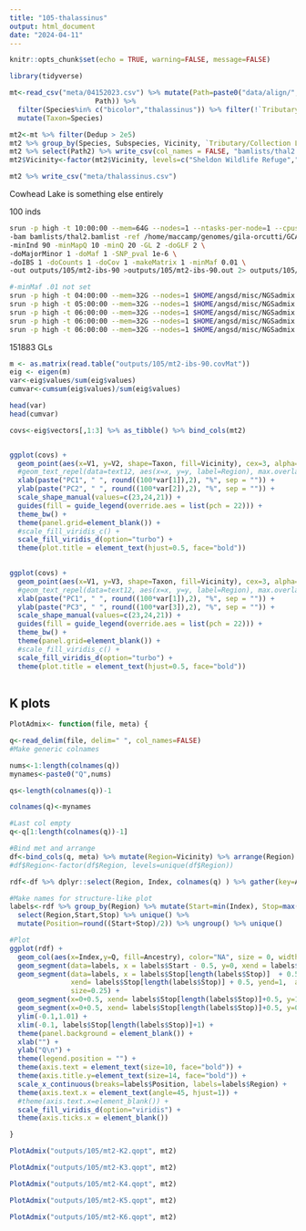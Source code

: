 ```yaml
---
title: "105-thalassinus"
output: html_document
date: "2024-04-11"
---
```


```r
knitr::opts_chunk$set(echo = TRUE, warning=FALSE, message=FALSE)
```

```r
library(tidyverse)
```

```r
mt<-read_csv("meta/04152023.csv") %>% mutate(Path=paste0("data/align/",Ind,".sort.flt.bam"))  %>% mutate(Path2=ifelse(Dedup > 2e6, paste0("data/downsample/",Ind,".reduced.bam"),
                     Path)) %>%
  filter(Species%in% c("bicolor","thalassinus")) %>% filter(!`Tributary/Collection Location` %in% c("Bitner Ranch","Rock Creek","Horse Canyon","Thousand Creek Gorge","Cowhead Lake")) %>%
  mutate(Taxon=Species)

mt2<-mt %>% filter(Dedup > 2e5)
mt2 %>% group_by(Species, Subspecies, Vicinity, `Tributary/Collection Location`) %>% summarize(Count=n(), medianDedup=median(Dedup), meanDedup=mean(Dedup))
mt2 %>% select(Path2) %>% write_csv(col_names = FALSE, "bamlists/thal2.bamlist")
mt2$Vicinity<-factor(mt2$Vicinity, levels=c("Sheldon Wildlife Refuge","Harney County","Modoc County", "Warner Spring","Goose Lake","Rising River Preserve","Pit River","Valley Falls"))

mt2 %>% write_csv("meta/thalassinus.csv")
```


Cowhead Lake is something else entirely

100 inds

```sh
srun -p high -t 10:00:00 --mem=64G --nodes=1 --ntasks-per-node=1 --cpus-per-task=12  $HOME/angsd/angsd -P 12  \
-bam bamlists/thal2.bamlist -ref /home/maccamp/genomes/gila-orcutti/GCA_026230005.1_fGilOrc1.0.hap1_genomic.fna.gz \
-minInd 90 -minMapQ 10 -minQ 20 -GL 2 -doGLF 2 \
-doMajorMinor 1 -doMaf 1 -SNP_pval 1e-6 \
-doIBS 1 -doCounts 1 -doCov 1 -makeMatrix 1 -minMaf 0.01 \
-out outputs/105/mt2-ibs-90 >outputs/105/mt2-ibs-90.out 2> outputs/105/mt2-ibs-90.err &

#-minMaf .01 not set
srun -p high -t 04:00:00 --mem=32G --nodes=1 $HOME/angsd/misc/NGSadmix -P 12 -likes outputs/105/mt2-ibs-90.beagle.gz -K 2 -o outputs/105/mt2-K2 &
srun -p high -t 05:00:00 --mem=32G --nodes=1 $HOME/angsd/misc/NGSadmix -P 12 -likes outputs/105/mt2-ibs-90.beagle.gz -K 3 -o outputs/105/mt2-K3 &
srun -p high -t 06:00:00 --mem=32G --nodes=1 $HOME/angsd/misc/NGSadmix -P 12 -likes outputs/105/mt2-ibs-90.beagle.gz -K 4 -o outputs/105/mt2-K4 &
srun -p high -t 06:00:00 --mem=32G --nodes=1 $HOME/angsd/misc/NGSadmix -P 12 -likes outputs/105/mt2-ibs-90.beagle.gz -K 5 -o outputs/105/mt2-K5 &
srun -p high -t 06:00:00 --mem=32G --nodes=1 $HOME/angsd/misc/NGSadmix -P 12 -likes outputs/105/mt2-ibs-90.beagle.gz -K 6 -o outputs/105/mt2-K6 &

```

151883 GLs


```r
m <- as.matrix(read.table("outputs/105/mt2-ibs-90.covMat"))
eig <- eigen(m)
var<-eig$values/sum(eig$values)
cumvar<-cumsum(eig$values)/sum(eig$values)

head(var)
head(cumvar)
```


```r
covs<-eig$vectors[,1:3] %>% as_tibble() %>% bind_cols(mt2)


ggplot(covs) +
  geom_point(aes(x=V1, y=V2, shape=Taxon, fill=Vicinity), cex=3, alpha=0.75) +
  #geom_text_repel(data=text12, aes(x=x, y=y, label=Region), max.overlaps = Inf) +
  xlab(paste("PC1", " ", round((100*var[1]),2), "%", sep = "")) +
  ylab(paste("PC2", " ", round((100*var[2]),2), "%", sep = "")) +
  scale_shape_manual(values=c(23,24,21)) +
  guides(fill = guide_legend(override.aes = list(pch = 22))) +
  theme_bw() +
  theme(panel.grid=element_blank()) +
  #scale_fill_viridis_c() +
  scale_fill_viridis_d(option="turbo") +
  theme(plot.title = element_text(hjust=0.5, face="bold")) 
  
```

```r
ggplot(covs) +
  geom_point(aes(x=V1, y=V3, shape=Taxon, fill=Vicinity), cex=3, alpha=0.75) +
  #geom_text_repel(data=text12, aes(x=x, y=y, label=Region), max.overlaps = Inf) +
  xlab(paste("PC1", " ", round((100*var[1]),2), "%", sep = "")) +
  ylab(paste("PC3", " ", round((100*var[3]),2), "%", sep = "")) +
  scale_shape_manual(values=c(23,24,21)) +
  guides(fill = guide_legend(override.aes = list(pch = 22))) +
  theme_bw() +
  theme(panel.grid=element_blank()) +
  #scale_fill_viridis_c() +
  scale_fill_viridis_d(option="turbo") +
  theme(plot.title = element_text(hjust=0.5, face="bold")) 
  
```


## K plots


```r
PlotAdmix<- function(file, meta) {

q<-read_delim(file, delim=" ", col_names=FALSE)
#Make generic colnames

nums<-1:length(colnames(q))
mynames<-paste0("Q",nums)

qs<-length(colnames(q))-1

colnames(q)<-mynames

#Last col empty
q<-q[1:length(colnames(q))-1]

#Bind met and arrange 
df<-bind_cols(q, meta) %>% mutate(Region=Vicinity) %>% arrange(Region) %>% mutate(Index=1:n())
#df$Region<-factor(df$Region, levels=unique(df$Region))

rdf<-df %>% dplyr::select(Region, Index, colnames(q) ) %>% gather(key=Ancestry, value=Q, 3:(3+length(colnames(q))-1))

#Make names for structure-like plot
labels<-rdf %>% group_by(Region) %>% mutate(Start=min(Index), Stop=max(Index)) %>% 
  select(Region,Start,Stop) %>% unique() %>% 
  mutate(Position=round((Start+Stop)/2)) %>% ungroup() %>% unique()

#Plot
ggplot(rdf) + 
  geom_col(aes(x=Index,y=Q, fill=Ancestry), color="NA", size = 0, width = 1) +
  geom_segment(data=labels, x = labels$Start - 0.5, y=0, xend = labels$Start-0.5, yend=1, alpha=0.9, size=0.25) +
  geom_segment(data=labels, x = labels$Stop[length(labels$Stop)]  + 0.5, y=0, 
               xend= labels$Stop[length(labels$Stop)] + 0.5, yend=1,  alpha=0.9,
               size=0.25) +
  geom_segment(x=0+0.5, xend= labels$Stop[length(labels$Stop)]+0.5, y=1, yend=1, alpha=0.9, size=0.25) +
  geom_segment(x=0+0.5, xend= labels$Stop[length(labels$Stop)]+0.5, y=0, yend=0, alpha=0.9, size=0.25) +
  ylim(-0.1,1.01) +
  xlim(-0.1, labels$Stop[length(labels$Stop)]+1) +
  theme(panel.background = element_blank()) +
  xlab("") +
  ylab("Q\n") +
  theme(legend.position = "") +
  theme(axis.text = element_text(size=10, face="bold")) +
  theme(axis.title.y=element_text(size=14, face="bold")) +
  scale_x_continuous(breaks=labels$Position, labels=labels$Region) +
  theme(axis.text.x = element_text(angle=45, hjust=1)) +
  #theme(axis.text.x=element_blank()) +
  scale_fill_viridis_d(option="viridis") +
  theme(axis.ticks.x = element_blank())

}
```


```r
PlotAdmix("outputs/105/mt2-K2.qopt", mt2)
```

```r
PlotAdmix("outputs/105/mt2-K3.qopt", mt2)
```


```r
PlotAdmix("outputs/105/mt2-K4.qopt", mt2)
```

```r
PlotAdmix("outputs/105/mt2-K5.qopt", mt2)
```

```r
PlotAdmix("outputs/105/mt2-K6.qopt", mt2)
```